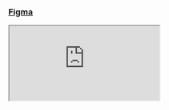 
<Meta title="💅 Figma" />

### [Figma](<https://figma.com/design/OOySUYRs2xEDJRMqY4bppf/MIRA-master-(shared)?node-id=13937-5016&embed-host=share>)

<iframe
  title="Mira Figma"
  className="mt-4 w-full h-full rounded-md border border-gray-700"
  src="https://embed.figma.com/design/OOySUYRs2xEDJRMqY4bppf/MIRA-master-(shared)?node-id=13937-5016&embed-host=share"
  allowFullScreen
></iframe>
